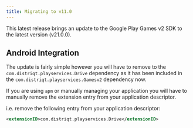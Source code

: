 ```yaml
---
title: Migrating to v11.0
---
```




This latest release brings an update to the Google Play Games v2 SDK to the latest version (v21.0.0).


## Android Integration 

The update is fairly simple however you will have to remove to the `com.distriqt.playservices.Drive` dependency as it has been included in the `com.distriqt.playservices.Gamesv2` dependency now.

If you are using `apm` or manually managing your application you will have to manually remove the extension entry from your application descriptor. 

i.e. remove the following entry from your application descriptor:

```xml
<extensionID>com.distriqt.playservices.Drive</extensionID>
```	

